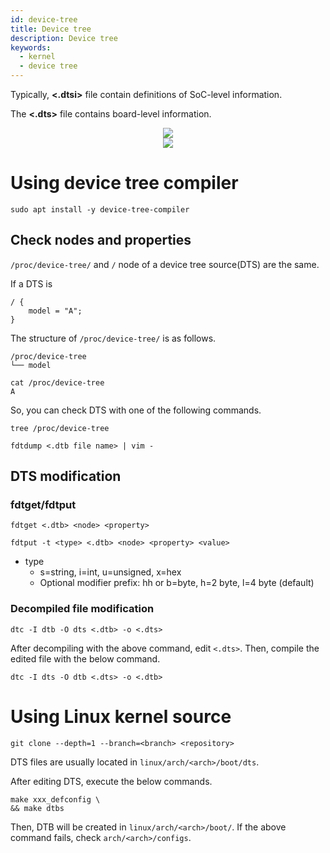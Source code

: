 ```yaml
---
id: device-tree
title: Device tree
description: Device tree
keywords:
  - kernel
  - device tree
---
```



Typically, **<.dtsi\>** file contain definitions of SoC-level information.

The **<.dts\>** file contains board-level information.

<center>
  <img
    src={useBaseUrl(
      "img/linux/linux-kernel/device-tree/device-tree-inclusion-example.jpg"
    )}
  />
</center>

<center>
  <img
    src={useBaseUrl("img/linux/linux-kernel/device-tree/device-tree-terms.jpg")}
  />
</center>

# Using device tree compiler

```shell
sudo apt install -y device-tree-compiler
```

## Check nodes and properties

`/proc/device-tree/` and `/` node of a device tree source(DTS) are the same.

If a DTS is

```dts
/ {
    model = "A";
}
```

The structure of `/proc/device-tree/` is as follows.

```shell
/proc/device-tree
└── model
```

```shell
cat /proc/device-tree
A
```

So, you can check DTS with one of the following commands.

```shell
tree /proc/device-tree
```

```shell
fdtdump <.dtb file name> | vim -
```

## DTS modification

### fdtget/fdtput

```shell
fdtget <.dtb> <node> <property>
```

```shell
fdtput -t <type> <.dtb> <node> <property> <value>
```

- type
  - s=string, i=int, u=unsigned, x=hex
  - Optional modifier prefix: hh or b=byte, h=2 byte, l=4 byte (default)

### Decompiled file modification

```shell
dtc -I dtb -O dts <.dtb> -o <.dts>
```

After decompiling with the above command, edit `<.dts>`. Then, compile the edited file with the below command.

```shell
dtc -I dts -O dtb <.dts> -o <.dtb>
```

# Using Linux kernel source

```shell
git clone --depth=1 --branch=<branch> <repository>
```

DTS files are usually located in `linux/arch/<arch>/boot/dts`.

After editing DTS, execute the below commands.

```shell
make xxx_defconfig \
&& make dtbs
```

Then, DTB will be created in `linux/arch/<arch>/boot/`. If the above command fails, check `arch/<arch>/configs`.

